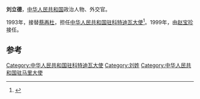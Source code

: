'''刘立德'''，[[中华人民共和国|中华人民共和国]]政治人物、外交官。

1993年，接替[[蔡再杜|蔡再杜]]，担任[[中国驻科特迪瓦大使列表|中华人民共和国驻科特迪瓦大使]]<ref>{{cite web|author=中华人民共和国外交部|title=中国驻科特迪瓦历任大使|url=http://www.mfa.gov.cn/chn/pds/ziliao/wjrw/2167/2170/t9196.htm|publisher=中华人民共和国外交部|accessdate=2012-03-07}}</ref>。1999年，由[[赵宝珍|赵宝珍]]接任。

== 参考 ==
{{reflist}}
{{start box}}
{{s-dip}}
{{succession box|[[周海萍|周海萍]]|[[武東和|武東和]]|[[中國駐馬里大使列表|中華人民共和國駐馬里大使]]|1989年7月－1993年9月}}
{{succession box|[[蔡再杜|蔡再杜]]|[[赵宝珍|赵宝珍]]|[[中国驻科特迪瓦大使列表|中华人民共和国驻科特迪瓦大使]]|1993年9月-1999年3月}}
{{end box}}
{{中国政治人物小作品}}

[[Category:中华人民共和国驻科特迪瓦大使|Category:中华人民共和国驻科特迪瓦大使]]
[[Category:刘姓|Category:刘姓]]
[[Category:中华人民共和国驻马里大使|Category:中华人民共和国驻马里大使]]